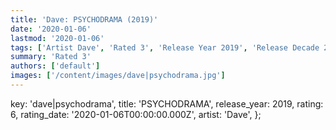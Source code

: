 ```yaml
---
title: 'Dave: PSYCHODRAMA (2019)'
date: '2020-01-06'
lastmod: '2020-01-06'
tags: ['Artist Dave', 'Rated 3', 'Release Year 2019', 'Release Decade 2010']
summary: 'Rated 3'
authors: ['default']
images: ['/content/images/dave|psychodrama.jpg']
---
```


  key: 'dave|psychodrama',
  title: 'PSYCHODRAMA',
  release_year: 2019,
  rating: 6,
  rating_date: '2020-01-06T00:00:00.000Z',
  artist: 'Dave',
};

<MusicRating data={data} />
